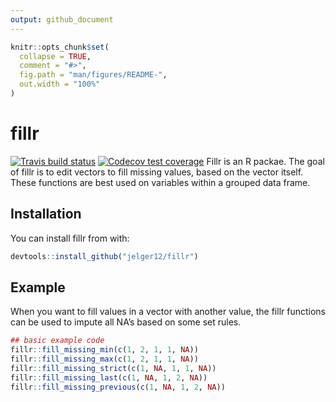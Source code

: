 ```yaml
---
output: github_document
---
```


<!-- README.md is generated from README.Rmd. Please edit that file -->

```r
knitr::opts_chunk$set(
  collapse = TRUE,
  comment = "#>",
  fig.path = "man/figures/README-",
  out.width = "100%"
)
```
# fillr
<!-- badges: start -->
  [![Travis build status](https://travis-ci.org/jelger12/fillr.svg?branch=master)](https://travis-ci.org/jelger12/fillr)
  [![Codecov test coverage](https://codecov.io/gh/jelger12/fillr/branch/master/graph/badge.svg)](https://codecov.io/gh/jelger12/fillr?branch=master)
<!-- badges: end -->
Fillr is an R packae. The goal of fillr is to edit vectors to fill missing values, based on the vector itself. These functions are best used on variables within a grouped data frame.

## Installation

You can install fillr from with:

``` r
devtools::install_github("jelger12/fillr")
```

## Example

When you want to fill values in a vector with another value, the fillr functions can be used to impute all NA's based on some set rules.

```r
## basic example code
fillr::fill_missing_min(c(1, 2, 1, 1, NA))
fillr::fill_missing_max(c(1, 2, 1, 1, NA))
fillr::fill_missing_strict(c(1, NA, 1, 1, NA))
fillr::fill_missing_last(c(1, NA, 1, 2, NA))
fillr::fill_missing_previous(c(1, NA, 1, 2, NA))
```
